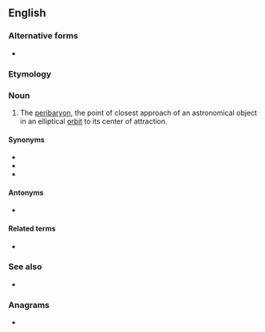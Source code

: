 ==English==

===Alternative forms===
* {{l|en|pericentre}}

===Etymology===
{{prefix|en|peri|center}}

===Noun===
{{en-noun}}

# {{lb|en|astronomy}} The [[peribaryon]], the point of closest approach of an astronomical object in an elliptical [[orbit]] to its center of attraction.

====Synonyms====
* {{l|en|perifocus}}
* {{l|en|periapsis}}
* {{l|en|peribaryon}}

====Antonyms====
* {{l|en|apocenter}}

====Related terms====
* {{l|en|periapsis}}

===See also===
* {{pedialite|Apsis}}

===Anagrams===
* {{anagrams|en|a=ceeeinprrt|pericentre}}